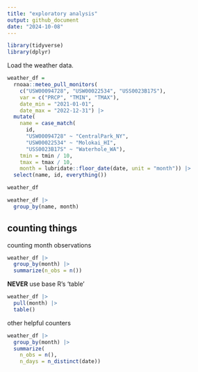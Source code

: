 ```yaml
---
title: "exploratory analysis"
output: github_document
date: "2024-10-08"
---
```


```r
library(tidyverse)
library(dplyr)
```

Load the weather data. 
```r
weather_df = 
  rnoaa::meteo_pull_monitors(
    c("USW00094728", "USW00022534", "USS0023B17S"),
    var = c("PRCP", "TMIN", "TMAX"), 
    date_min = "2021-01-01",
    date_max = "2022-12-31") |>
  mutate(
    name = case_match(
      id, 
      "USW00094728" ~ "CentralPark_NY", 
      "USW00022534" ~ "Molokai_HI",
      "USS0023B17S" ~ "Waterhole_WA"),
    tmin = tmin / 10,
    tmax = tmax / 10,
    month = lubridate::floor_date(date, unit = "month")) |>
  select(name, id, everything())

weather_df
```

```r
weather_df |>
  group_by(name, month)
```

## counting things 
counting month observations
```r
weather_df |> 
  group_by(month) |>
  summarize(n_obs = n())
```
**NEVER** use base R's 'table' 

```r
weather_df |> 
  pull(month) |> 
  table()
```
other helpful counters 
```r
weather_df |> 
  group_by(month) |>
  summarize(
    n_obs = n(), 
    n_days = n_distinct(date))
```

